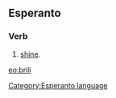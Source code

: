 ==Esperanto==
===Verb===
# [[shine]].

[[eo:brili]]
[[Category:Esperanto language]]
{{Universala Vortaro}}
